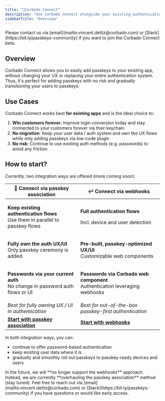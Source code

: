 ```yaml
---
title: "🧩Corbado Connect"
description: "Use Corbado Connect alongside your existing authentication as a passkey upgrade."
sidebarTitle: "Overview"
---
```


<Note>
    Please contact us via [email](mailto:vincent.delitz@corbado.com) or
    [Slack](https://bit.ly/passkeys-community) if
    you want to join the Corbado Connect beta.
</Note>

## Overview

Corbado Connect allows you to easily add passkeys to your existing app, without changing your UX or replacing your entire authentication system. Thus, it's perfect for adding passkeys with no risk and gradually transitioning your users to passkeys.

## Use Cases

Corbado Connect works best **for existing apps** and is the ideal choice to:

1. **Win customers forever:** Improve login conversion today and stay connected to your customers forever via their keychain
2. **No migration**: Keep your user data / auth system and own the UX flows while only adding passkeys via low-code plugin
3. **No risk:** Continue to use existing auth methods (e.g. passwords) to avoid any friction

## How to start?

Currently, two integration ways are offered (more coming soon):

| 🔗 Connect via passkey association                                                                   | ↩️ Connect via webhooks                                                                            |
| ---------------------------------------------------------------------------------------------------- | -------------------------------------------------------------------------------------------------- |
| <p><strong>Keep existing authentication flows</strong><br/>Use them in parallel to passkey flows</p> | <p><strong>Full authentication flows</strong> </p><p>Incl. device and user detection</p>           |
| <p><strong>Fully own the auth UX/UI</strong><br/>Only passkey ceremony is added</p>                  | <p><strong>Pre-built, passkey-optimized UX/UI</strong><br/>Customizable web components</p>         |
| <p><strong>Passwords via your current auth</strong><br/>No change in password auth flows or UI</p>   | <p><strong>Passwords via Corbado web component</strong><br/>Authentication leveraging webhooks</p> |
| _Best for fully owning UX / UI in authentication_                                                    | _Best for out-of-the-box passkey-first authentication_                                             |
| [**Start with passkey association**](/products/corbado-connect/connect-via-passkey-association)      | [**Start with webhooks**](/products/corbado-connect/connect-via-webhooks)                          |

In both integration ways, you can:

- continue to offer password-based authentication
- keep existing user data where it is
- gradually and smoothly roll out passkeys to passkey-ready devices and users

<Warning>
In the future, we will **no longer support the webhooks** approach. Instead, we are currently **overhauling the passkey association** method (stay tuned). Feel free to reach out via [email](mailto:vincent.delitz@corbado.com) or [Slack](https://bit.ly/passkeys-community) if you have questions or would like early access.
</Warning>
